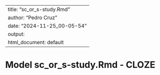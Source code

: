 
---
title: "sc_or_s-study.Rmd"
author: "Pedro Cruz"
date: "2024-11-25_00-05-54"
output:
  html_document: default
---


# Model sc_or_s-study.Rmd - CLOZE

